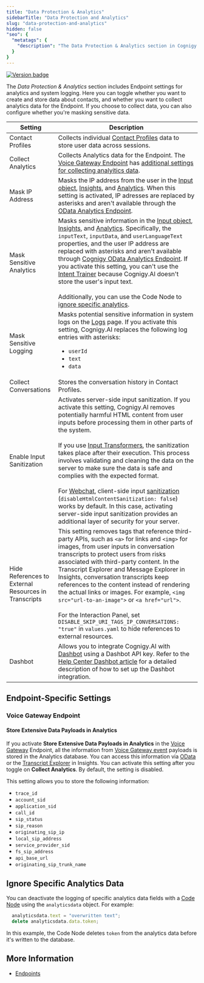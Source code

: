 ```yaml
---
title: "Data Protection & Analytics"
sidebarTitle: "Data Protection and Analytics"
slug: "data-protection-and-analytics"
hidden: false
"seo": {
  "metatags": {
    "description": "The Data Protection & Analytics section in Cognigy Endpoints provides control over analytics and system logging. It allows you to customize the handling of contact data creation and storage, analytics data collection, and sensitive data masking to ensure comprehensive data protection."
  }
}
---
```


<a href="/release-notes/4.92" ><img noZoom alt="Version badge" src="https://img.shields.io/badge/Updated in-v4.92-blue.svg" /></a>

The _Data Protection & Analytics_ section includes Endpoint settings for analytics and system logging. Here you can toggle whether you want to create and store data about contacts, and whether you want to collect analytics data for the Endpoint. If you choose to collect data, you can also configure whether you're masking sensitive data.

| Setting                                              | Description                                                                                                                                                                                                                                                                                                                                                                                                                                                                                                                                                                                                                                                                                                                                                                                                                                                |
|------------------------------------------------------|------------------------------------------------------------------------------------------------------------------------------------------------------------------------------------------------------------------------------------------------------------------------------------------------------------------------------------------------------------------------------------------------------------------------------------------------------------------------------------------------------------------------------------------------------------------------------------------------------------------------------------------------------------------------------------------------------------------------------------------------------------------------------------------------------------------------------------------------------------|
| Contact Profiles                                     | Collects individual [Contact Profiles](/ai/agents/analyze/contact-profiles) data to store user data across sessions.                                                                                                                                                                                                                                                                                                                                                                                                                                                                                                                                                                                                                                                                                                                                            |
| Collect Analytics                                    | Collects Analytics data for the Endpoint. The [Voice Gateway Endpoint](/ai/agents/deploy/endpoint-reference/voice-gateway) has [additional settings for collecting analyitics data](#store-extensive-data-payloads-in-analytics).                                                                                                                                                                                                                                                                                                                                                                                                                                                                                                                                                                                                                                         |
| Mask IP Address                                      | Masks the IP address from the user in the [Input object](/ai/agents/develop/ai-agent-memory/input), [Insights](/insights/overview), and [Analytics](/ai/agents/analyze/overview). When this setting is activated, IP adresses are replaced by asterisks and aren't available through the [OData Analytics Endpoint](/ai/agents/analyze/odata).                                                                                                                                                                                                                                                                                                                                                                                                                                                                                                                   |
| Mask Sensitive Analytics                             | Masks sensitive information in the [Input object](/ai/agents/develop/ai-agent-memory/input), [Insights](/insights/overview), and [Analytics](/ai/agents/analyze/overview). Specifically, the `inputText`, `inputData`, and `userLanguageText` properties, and the user IP address are replaced with asterisks and aren't available through [Cognigy OData Analytics Endpoint](/ai/agents/analyze/odata). If you activate this setting, you can't use the [Intent Trainer](/ai/platform-features/nlu/intents/intent-trainer) because Cognigy.AI doesn't store the user's input text.<br/><br/>Additionally, you can use the Code Node to [ignore specific analytics](#ignore-specific-analytics-data).                                                                                                                                                       |
| Mask Sensitive Logging                               | Masks potential sensitive information in system logs on the [Logs](/ai/agents/test/logs) page. If you activate this setting, Cognigy.AI replaces the following log entries with asterisks:<ul><li>`userId`</li><li>`text`</li><li>`data`</li></ul>                                                                                                                                                                                                                                                                                                                                                                                                                                                                                                                                                                                                              |
| Collect Conversations                                | Stores the conversation history in Contact Profiles.                                                                                                                                                                                                                                                                                                                                                                                                                                                                                                                                                                                                                                                                                                                                                                                                       |
| Enable Input Sanitization                            | Activates server-side input sanitization. If you activate this setting, Cognigy.AI removes potentially harmful HTML content from user inputs before processing them in other parts of the system.<br/><br/>If you use [Input Transformers](/ai/for-developers/transformers/input-transformer), the sanitization takes place after their execution. This process involves validating and cleaning the data on the server to make sure the data is safe and complies with the expected format.<br/><br/>For [Webchat](/webchat/index), client-side input [sanitization](https://github.com/Cognigy/WebchatWidget/blob/master/docs/embedding#endpoint-settings) (`disableHtmlContentSanitization: false`) works by default. In this case, activating server-side input sanitization provides an additional layer of security for your server. |
| Hide References to External Resources in Transcripts | This setting removes tags that reference third-party APIs, such as `<a>` for links and `<img>` for images, from user inputs in conversation transcripts to protect users from risks associated with third-party content. In the Transcript Explorer and Message Explorer in Insights, conversation transcripts keep references to the content instead of rendering the actual links or images. For example, `<img src="url-to-an-image">` or `<a href="url">`.<br/><br/>For the Interaction Panel, set `DISABLE_SKIP_URI_TAGS_IP_CONVERSATIONS: "true"` in `values.yaml` to hide references to external resources.                                                                                                                                                                                                                                         |
| Dashbot                                              | Allows you to integrate Cognigy.AI with [Dashbot](https://www.dashbot.io) using a Dashbot API key. Refer to the [Help Center Dashbot article](https://support.cognigy.com/hc/en-us/articles/360016311379) for a detailed description of how to set up the Dashbot integration.                                                                                                                                                                                                                                                                                                                                                                                                                                                                                                                                                                             |

## Endpoint-Specific Settings

### Voice Gateway Endpoint

#### Store Extensive Data Payloads in Analytics

If you activate **Store Extensive Data Payloads in Analytics** in the [Voice Gateway](/ai/agents/deploy/endpoint-reference/voice-gateway) Endpoint, all the information from [Voice Gateway event](/voice-gateway/references/events/overview) payloads is stored in the Analytics database. You can access this information via [OData](/ai/agents/analyze/odata) or the [Transcript Explorer](/insights/explorers/transcript) in Insights. You can activate this setting after you toggle on **Collect Analytics**. By default, the setting is disabled.

This setting allows you to store the following information:

- `trace_id`
- `account_sid`
- `application_sid`
- `call_id`
- `sip_status`
- `sip_reason`
- `originating_sip_ip`
- `local_sip_address`
- `service_provider_sid`
- `fs_sip_address`
- `api_base_url`
- `originating_sip_trunk_name`

## Ignore Specific Analytics Data

You can deactivate the logging of specific analytics data fields with a [Code Node](/ai/for-developers/code/analytics-data) using the `analyticsdata` object. For example:

```js
  analyticsdata.text = "overwritten text";
  delete analyticsdata.data.token;
```

In this example, the Code Node deletes `token` from the analytics data before it's written to the database.

## More Information

- [Endpoints](/ai/agents/deploy/endpoints/overview)
